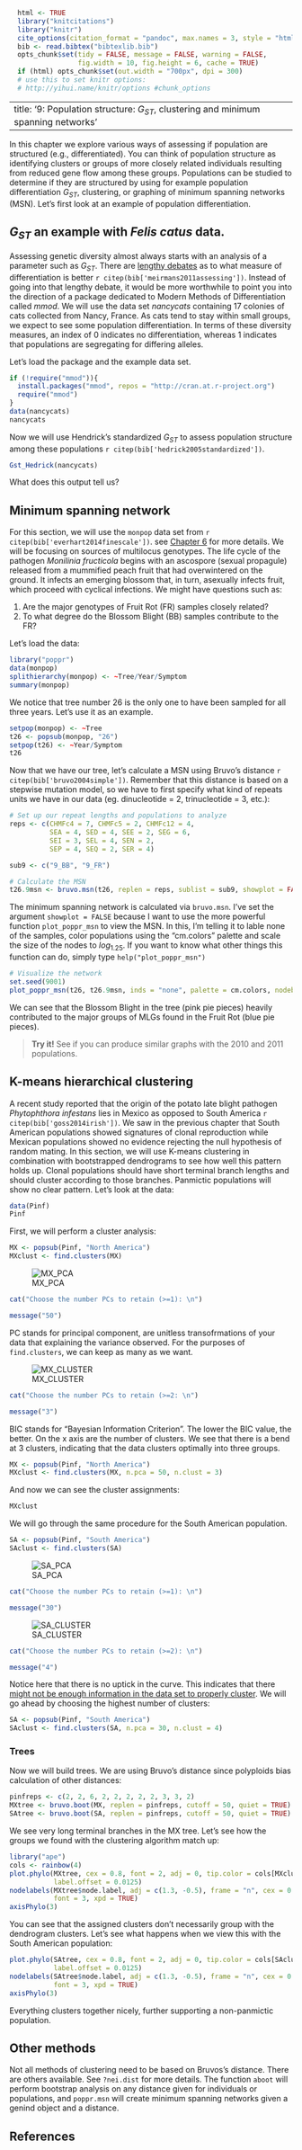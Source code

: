 ```r
  html <- TRUE
  library("knitcitations")
  library("knitr")
  cite_options(citation_format = "pandoc", max.names = 3, style = "html", hyperlink = "to.doc")
  bib <- read.bibtex("bibtexlib.bib")
  opts_chunk$set(tidy = FALSE, message = FALSE, warning = FALSE, 
                 fig.width = 10, fig.height = 6, cache = TRUE)
  if (html) opts_chunk$set(out.width = "700px", dpi = 300)
  # use this to set knitr options: 
  # http://yihui.name/knitr/options #chunk_options
```
---
title: '9: Population structure: $G_{ST}$, clustering and minimum spanning networks'
---

In this chapter we explore various ways of assessing if population are structured (e.g., differentiated). You can think of population structure as identifying clusters or groups of more closely related individuals resulting from reduced gene flow among these groups. Populations can be studied to determine if they are structured by using for example population differentiation $G_{ST}$, clustering, or graphing of minimum spanning networks (MSN). Let's first look at an example of population differentiation.

$G_{ST}$ an example with *Felis catus* data.
----

Assessing genetic diversity almost always starts with an analysis of a parameter
such as $G_{ST}$. There are [lengthy debates](http://www.molecularecologist.com/2011/03/should-i-use-fst-gst-or-d-2/) as to what measure of differentiation is
better `r citep(bib['meirmans2011assessing'])`. Instead of going into that
lengthy debate, it would be more worthwhile to point you into the direction of
a package dedicated to Modern Methods of Differentiation called *mmod*. We will
use the data set *nancycats* containing 17 colonies of cats collected from Nancy,
France. As cats tend to stay within small groups, we expect to see some population
differentiation. In terms of these diversity measures, an index of 0 indicates
no differentiation, whereas 1 indicates that populations are segregating for
differing alleles. 

Let's load the package and the example data set.

```r
if (!require("mmod")){
  install.packages("mmod", repos = "http://cran.at.r-project.org")
  require("mmod")
}
data(nancycats)
nancycats
```

Now we will use Hendrick's standardized $G_{ST}$ to assess population structure 
among these populations `r citep(bib['hedrick2005standardized'])`.

```r
Gst_Hedrick(nancycats)
```
What does this output tell us?

Minimum spanning network
----

For this section, we will use the `monpop` data set from `r citep(bib['everhart2014finescale'])`. 
see [Chapter 6](Genotypic_EvenRichDiv.html) for more details. We will be
focusing on sources of multilocus genotypes. The life cycle of the pathogen *Monilinia fructicola* begins with an
ascospore (sexual propagule) released from a mummified peach fruit that had overwintered on the ground. It infects an emerging blossom that, in turn, asexually infects fruit, which proceed with cyclical infections.
We might have questions such as:

1. Are the major genotypes of Fruit Rot (FR) samples closely related?
2. To what degree do the Blossom Blight (BB) samples contribute to the FR?


Let's load the data:

```r
library("poppr")
data(monpop)
splithierarchy(monpop) <- ~Tree/Year/Symptom
summary(monpop)
```

We notice that tree number 26 is the only one to have been sampled for all three years. Let's use it as an example.

```r
setpop(monpop) <- ~Tree
t26 <- popsub(monpop, "26")
setpop(t26) <- ~Year/Symptom
t26
```

Now that we have our tree, let's calculate a MSN using Bruvo's distance 
`r citep(bib['bruvo2004simple'])`. Remember that this distance is based on a 
stepwise mutation model, so we have to first specify what kind of repeats units 
we have in our data (eg. dinucleotide = 2, trinucleotide = 3, etc.):

```r
# Set up our repeat lengths and populations to analyze
reps <- c(CHMFc4 = 7, CHMFc5 = 2, CHMFc12 = 4, 
          SEA = 4, SED = 4, SEE = 2, SEG = 6,
          SEI = 3, SEL = 4, SEN = 2, 
          SEP = 4, SEQ = 2, SER = 4)

sub9 <- c("9_BB", "9_FR")

# Calculate the MSN
t26.9msn <- bruvo.msn(t26, replen = reps, sublist = sub9, showplot = FALSE)
```

The minimum spanning network is calculated via `bruvo.msn`. I've set the
argument `showplot = FALSE` because I want to use the more powerful function
`plot_poppr_msn` to view the MSN. In this, I'm telling it to lable none of the
samples, color populations using the "cm.colors" palette and scale the size of
the nodes to $log_{1.25}$. If you want to know what other things this function can
do, simply type `help("plot_poppr_msn")`

```r
# Visualize the network
set.seed(9001)
plot_poppr_msn(t26, t26.9msn, inds = "none", palette = cm.colors, nodebase = 1.25)
```

We can see that the Blossom Blight in the tree (pink pie pieces) heavily contributed to the major groups of MLGs found in the Fruit Rot (blue pie pieces). 

> **Try it!** See if you can produce similar graphs with the 2010 and 2011 populations.

K-means hierarchical clustering
----

A recent study reported that the origin of the potato late blight pathogen *Phytophthora infestans* lies in Mexico as opposed to South America `r citep(bib['goss2014irish'])`. We saw in the previous chapter that South American populations showed signatures of clonal reproduction while Mexican populations showed no evidence rejecting the null hypothesis of random mating. In this section, we will use K-means clustering in combination with bootstrapped dendrograms to see how well this pattern holds up. Clonal populations should have short terminal branch lengths and should cluster according to those branches. Panmictic populations will show no clear pattern. Let's look at the data: 

```r
data(Pinf)
Pinf
```

First, we will perform a cluster analysis:

```r
MX <- popsub(Pinf, "North America")
MXclust <- find.clusters(MX)
```
![MX_PCA](Pop_Structure_files/figure-html/MXPCA.png)

```r
cat("Choose the number PCs to retain (>=1): \n")
```
```r
message("50")
```

PC stands for principal component, are unitless transofrmations of your data that explaining the variance observed. For the purposes of `find.clusters`, we can keep as many as we want.

![MX_CLUSTER](Pop_Structure_files/figure-html/MXCLUST.png)

```r
cat("Choose the number PCs to retain (>=2: \n")
```
```r
message("3")
```

BIC stands for "Bayesian Information Criterion". The lower the BIC value, the better. On the x axis are the number of clusters. We see that there is a bend at 3 clusters, indicating that the data clusters optimally into three groups. 


```r
MX <- popsub(Pinf, "North America")
MXclust <- find.clusters(MX, n.pca = 50, n.clust = 3)
```

And now we can see the cluster assignments:

```r
MXclust
```

We will go through the same procedure for the South American population.

```r
SA <- popsub(Pinf, "South America")
SAclust <- find.clusters(SA)
```
![SA_PCA](Pop_Structure_files/figure-html/SAPCA.png)

```r
cat("Choose the number PCs to retain (>=1): \n")
```
```r
message("30")
```

![SA_CLUSTER](Pop_Structure_files/figure-html/SACLUST.png)

```r
cat("Choose the number PCs to retain (>=2): \n")
```
```r
message("4")
```

Notice here that there is no uptick in the curve. This indicates that there [might not be enough information in the data set to properly cluster](http://lists.r-forge.r-project.org/pipermail/adegenet-forum/2011-June/000303.html). We will go ahead by choosing the highest number of clusters:

```r
SA <- popsub(Pinf, "South America")
SAclust <- find.clusters(SA, n.pca = 30, n.clust = 4)
```

### Trees

Now we will build trees. We are using Bruvo's distance since polyploids bias calculation of other distances: 

```r
pinfreps <- c(2, 2, 6, 2, 2, 2, 2, 2, 3, 3, 2)
MXtree <- bruvo.boot(MX, replen = pinfreps, cutoff = 50, quiet = TRUE)
SAtree <- bruvo.boot(SA, replen = pinfreps, cutoff = 50, quiet = TRUE)
```

We see very long terminal branches in the MX tree. Let's see how the groups we found with the clustering algorithm match up:

```r
library("ape")
cols <- rainbow(4)
plot.phylo(MXtree, cex = 0.8, font = 2, adj = 0, tip.color = cols[MXclust$grp],
           label.offset = 0.0125)
nodelabels(MXtree$node.label, adj = c(1.3, -0.5), frame = "n", cex = 0.8, 
           font = 3, xpd = TRUE)
axisPhylo(3)
```

You can see that the assigned clusters don't necessarily group with the dendrogram clusters. Let's see what happens when we view this with the South American population:

```r
plot.phylo(SAtree, cex = 0.8, font = 2, adj = 0, tip.color = cols[SAclust$grp],
           label.offset = 0.0125)
nodelabels(SAtree$node.label, adj = c(1.3, -0.5), frame = "n", cex = 0.8, 
           font = 3, xpd = TRUE)
axisPhylo(3)
```

Everything clusters together nicely, further supporting a non-panmictic population. 

Other methods
----

Not all methods of clustering need to be based on Bruvos's distance. There are others
available. See `?nei.dist` for more details. The function `aboot` will perform bootstrap
analysis on any distance given for individuals or populations, and `poppr.msn` will create
minimum spanning networks given a genind object and a distance.

References
----------

<!------------->